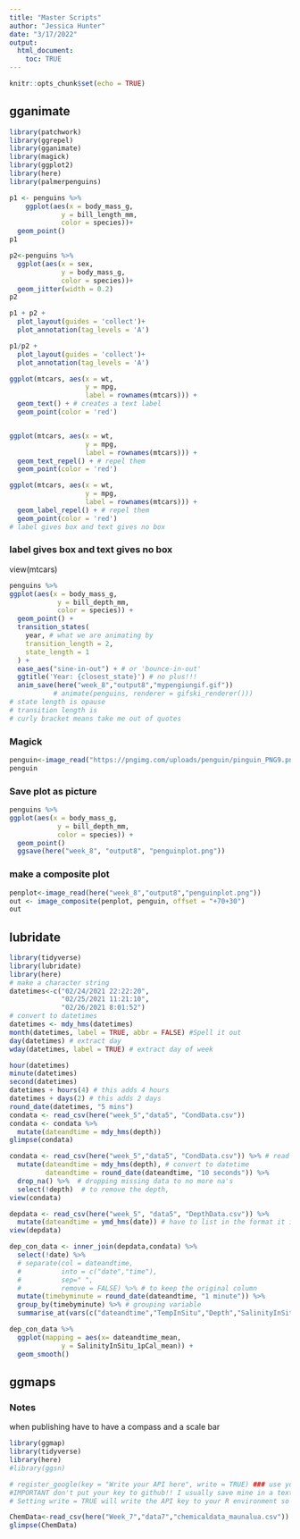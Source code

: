 ```yaml
---
title: "Master Scripts"
author: "Jessica Hunter"
date: "3/17/2022"
output: 
  html_document:
    toc: TRUE
---
```


```r
knitr::opts_chunk$set(echo = TRUE)
```



## gganimate


```r
library(patchwork)
library(ggrepel)
library(gganimate)
library(magick)
library(ggplot2)
library(here)
library(palmerpenguins)
```


```r
p1 <- penguins %>% 
    ggplot(aes(x = body_mass_g, 
             y = bill_length_mm, 
             color = species))+
  geom_point()
p1
```


```r
p2<-penguins %>%
  ggplot(aes(x = sex, 
             y = body_mass_g, 
             color = species))+
  geom_jitter(width = 0.2)
p2
```


```r
p1 + p2 +
  plot_layout(guides = 'collect')+
  plot_annotation(tag_levels = 'A')
```
```r
p1/p2 +
  plot_layout(guides = 'collect')+
  plot_annotation(tag_levels = 'A')
```



```r
ggplot(mtcars, aes(x = wt, 
                   y = mpg, 
                   label = rownames(mtcars))) +
  geom_text() + # creates a text label
  geom_point(color = 'red')



```




```r
ggplot(mtcars, aes(x = wt, 
                   y = mpg, 
                   label = rownames(mtcars))) +
  geom_text_repel() + # repel them
  geom_point(color = 'red')


```

```r


ggplot(mtcars, aes(x = wt, 
                   y = mpg, 
                   label = rownames(mtcars))) +
  geom_label_repel() + # repel them 
  geom_point(color = 'red')
# label gives box and text gives no box

```
### label gives box and text gives no box

view(mtcars)

```r
penguins %>%
ggplot(aes(x = body_mass_g, 
            y = bill_depth_mm, 
            color = species)) +
  geom_point() +
  transition_states(
    year, # what we are animating by
    transition_length = 2,
    state_length = 1
  ) +
  ease_aes("sine-in-out") + # or 'bounce-in-out'
  ggtitle('Year: {closest_state}') # no plus!!!
  anim_save(here("week_8","output8","mypengiungif.gif"))
           # animate(penguins, renderer = gifski_renderer()))
# state length is opause
# transition length is 
# curly bracket means take me out of quotes


```

### Magick 
```r
penguin<-image_read("https://pngimg.com/uploads/penguin/pinguin_PNG9.png")
penguin
```
### Save plot as picture

```r
penguins %>%
ggplot(aes(x = body_mass_g, 
            y = bill_depth_mm, 
            color = species)) +
  geom_point() 
  ggsave(here("week_8", "output8", "penguinplot.png"))
```

### make a composite plot

```r
penplot<-image_read(here("week_8","output8","penguinplot.png"))
out <- image_composite(penplot, penguin, offset = "+70+30")
out
```


## lubridate

```r

library(tidyverse)
library(lubridate)
library(here)
# make a character string
datetimes<-c("02/24/2021 22:22:20", 
             "02/25/2021 11:21:10", 
             "02/26/2021 8:01:52") 
# convert to datetimes
datetimes <- mdy_hms(datetimes) 
month(datetimes, label = TRUE, abbr = FALSE) #Spell it out 
day(datetimes) # extract day 
wday(datetimes, label = TRUE) # extract day of week

hour(datetimes)
minute(datetimes)
second(datetimes)
datetimes + hours(4) # this adds 4 hours
datetimes + days(2) # this adds 2 days
round_date(datetimes, "5 mins")
condata <- read_csv(here("week_5","data5", "CondData.csv"))
condata <- condata %>% 
  mutate(dateandtime = mdy_hms(depth))
glimpse(condata)

condata <- read_csv(here("week_5","data5", "CondData.csv")) %>% # read in the data
  mutate(dateandtime = mdy_hms(depth), # convert to datetime
         dateandtime = round_date(dateandtime, "10 seconds")) %>% 
  drop_na() %>%  # dropping missing data to no more na's
  select(!depth)  # to remove the depth,
view(condata)  

depdata <- read_csv(here("week_5", "data5", "DepthData.csv")) %>% 
  mutate(dateandtime = ymd_hms(date)) # have to list in the format it is in for program to find
view(depdata)

dep_con_data <- inner_join(depdata,condata) %>% 
  select(!date) %>% 
  # separate(col = dateandtime,
  #          into = c("date","time"),
  #          sep=" ",
  #          remove = FALSE) %>% # to keep the original column
  mutate(timebyminute = round_date(dateandtime, "1 minute")) %>%
  group_by(timebyminute) %>% # grouping variable
  summarise_at(vars(c("dateandtime","TempInSitu","Depth","SalinityInSitu_1pCal")), list(mean = mean))

dep_con_data %>% 
  ggplot(mapping = aes(x= dateandtime_mean,
             y = SalinityInSitu_1pCal_mean)) +
  geom_smooth()

```

## ggmaps
### Notes

when publishing have to have a compass and a scale bar



```r
library(ggmap)
library(tidyverse)
library(here)
#library(ggsn)

# register_google(key = "Write your API here", write = TRUE) ### use your own API
#IMPORTANT don't put your key to github!! I usually save mine in a text file and import it each time
# Setting write = TRUE will write the API key to your R environment so that you
```



```r
ChemData<-read_csv(here("Week_7","data7","chemicaldata_maunalua.csv"))
glimpse(ChemData)
```
